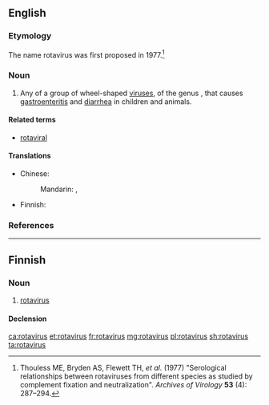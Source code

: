 ==English==
{{rfi}}
{{wikipedia}}
{{wikispecies}}

===Etymology===
The name rotavirus was first proposed in 1977.<ref>Thouless ME, Bryden AS, Flewett TH, ''et al.'' (1977) "Serological relationships between rotaviruses from different species as studied by complement fixation and neutralization". ''Archives of Virology'' '''53''' (4): 287–294.</ref>

===Noun===
{{wikipedia}}
{{en-noun|es}}

# Any of a group of wheel-shaped [[virus]]es, of the genus {{taxlink|Rotavirus|genus|noshow=1}}, that causes [[gastroenteritis]] and [[diarrhea]] in children and animals.

====Related terms====
* [[rotaviral]]

====Translations====
{{trans-top|any of a group of wheel-shaped viruses}}
* Chinese: 
*: Mandarin: {{t|cmn|輪狀病毒|sc=Hani}}, {{t|cmn|轮状病毒|tr=lúnzhuàng bìngdú|sc=Hani}}
{{trans-mid}}
* Finnish: {{t|fi|rotavirus}}
{{trans-bottom}}

===References===
<references/>

----

==Finnish==

===Noun===
{{fi-noun}}

# [[#English|rotavirus]]

====Declension====
{{fi-decl-vastaus|rotaviru|a}}

[[ca:rotavirus]]
[[et:rotavirus]]
[[fr:rotavirus]]
[[mg:rotavirus]]
[[pl:rotavirus]]
[[sh:rotavirus]]
[[ta:rotavirus]]